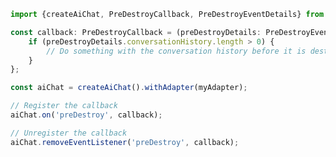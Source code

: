 ```typescript
import {createAiChat, PreDestroyCallback, PreDestroyEventDetails} from '@nlux/core';

const callback: PreDestroyCallback = (preDestroyDetails: PreDestroyEventDetails) => {
    if (preDestroyDetails.conversationHistory.length > 0) {
        // Do something with the conversation history before it is destroyed
    }
};

const aiChat = createAiChat().withAdapter(myAdapter);

// Register the callback
aiChat.on('preDestroy', callback);

// Unregister the callback
aiChat.removeEventListener('preDestroy', callback);
```
